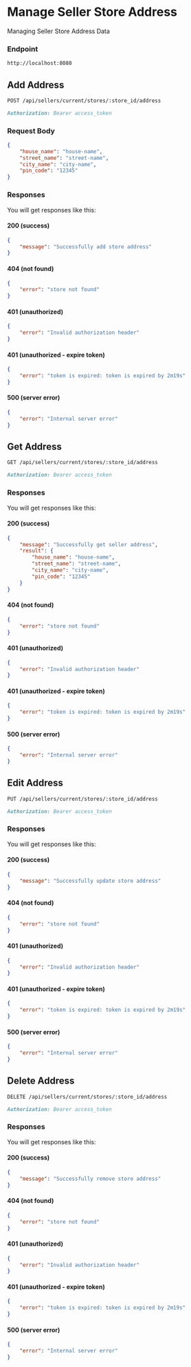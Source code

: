 # Manage Seller Store Address

Managing Seller Store Address Data

### Endpoint

```md filename="Base URL"
http://localhost:8080
```
## Add Address

```md filename="Method and Endpoint"
POST /api/sellers/current/stores/:store_id/address
```

```md filename="Headers"
Authorization: Bearer access_token
```

### Request Body
```json filename="Request Body"
{
	"house_name": "house-name",
	"street_name": "street-name",
	"city_name": "city-name",
	"pin_code": "12345"
}
```

### Responses
You will get responses like this:

#### 200 (success)
```json filename="Response Body"
{
    "message": "Successfully add store address"
}
```

#### 404 (not found)
```json filename="Response Body"
{
    "error": "store not found"
}
```

#### 401 (unauthorized)
```json filename="Response Body"
{
    "error": "Invalid authorization header"
}
```

#### 401 (unauthorized - expire token)
```json filename="Response Body"
{
    "error": "token is expired: token is expired by 2m19s"
}
```

#### 500 (server error)
```json filename="Response Body"
{
    "error": "Internal server error"
}
```

## Get Address

```md filename="Method and Endpoint"
GET /api/sellers/current/stores/:store_id/address
```

```md filename="Headers"
Authorization: Bearer access_token
```

### Responses
You will get responses like this:

#### 200 (success)
```json filename="Response Body"
{
    "message": "Successfully get seller address",
    "result": {
        "house_name": "house-name",
        "street_name": "street-name",
        "city_name": "city-name",
        "pin_code": "12345"
    }
}
```

#### 404 (not found)
```json filename="Response Body"
{
    "error": "store not found"
}
```

#### 401 (unauthorized)
```json filename="Response Body"
{
    "error": "Invalid authorization header"
}
```

#### 401 (unauthorized - expire token)
```json filename="Response Body"
{
    "error": "token is expired: token is expired by 2m19s"
}
```

#### 500 (server error)
```json filename="Response Body"
{
    "error": "Internal server error"
}
```

## Edit Address

```md filename="Method and Endpoint"
PUT /api/sellers/current/stores/:store_id/address
```

```md filename="Headers"
Authorization: Bearer access_token
```

### Responses
You will get responses like this:

#### 200 (success)
```json filename="Response Body"
{
    "message": "Successfully update store address"
}
```

#### 404 (not found)
```json filename="Response Body"
{
    "error": "store not found"
}
```

#### 401 (unauthorized)
```json filename="Response Body"
{
    "error": "Invalid authorization header"
}
```

#### 401 (unauthorized - expire token)
```json filename="Response Body"
{
    "error": "token is expired: token is expired by 2m19s"
}
```

#### 500 (server error)
```json filename="Response Body"
{
    "error": "Internal server error"
}
```

## Delete Address

```md filename="Method and Endpoint"
DELETE /api/sellers/current/stores/:store_id/address
```

```md filename="Headers"
Authorization: Bearer access_token
```

### Responses
You will get responses like this:

#### 200 (success)
```json filename="Response Body"
{
    "message": "Successfully remove store address"
}
```

#### 404 (not found)
```json filename="Response Body"
{
    "error": "store not found"
}
```

#### 401 (unauthorized)
```json filename="Response Body"
{
    "error": "Invalid authorization header"
}
```

#### 401 (unauthorized - expire token)
```json filename="Response Body"
{
    "error": "token is expired: token is expired by 2m19s"
}
```

#### 500 (server error)
```json filename="Response Body"
{
    "error": "Internal server error"
}
```

